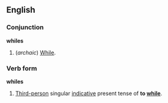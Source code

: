 ==English==
===Conjunction===
'''whiles'''

#(''archaic'') [[While]].

===Verb form===
'''whiles'''

#[[Third-person]] singular [[indicative]] present tense of '''to [[while]]'''.